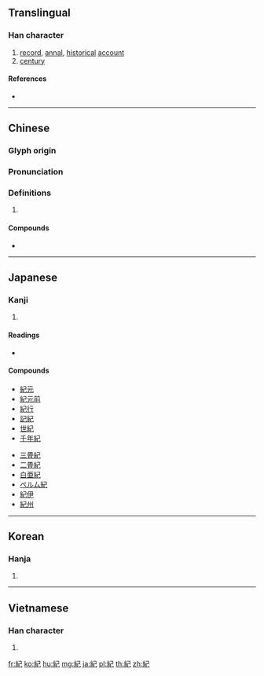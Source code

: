 {{character info/new}}
{{also|纪}}
==Translingual==

===Han character===
{{Han char|rn=120|rad=糸|as=03|sn=9|four=27917|canj=VFSU|ids=⿰糹己}}

# [[record]], [[annal]], [[historical]] [[account]]
# [[century]]

====References====
* {{Han ref|kx=0915.130|dkj=27234|dj=1342.120|hdz=53366.090|uh=7D00|ud=32000|bh=ACF6|bd=44278}}

----

==Chinese==
{{zh-forms|s=纪}}

===Glyph origin===
{{Han etym}}

===Pronunciation===
{{zh-pron
|m=jì
|c=gei2,gei3
|h=pfs=
|md=
|mn=kí/kì
|w=
|mc=y
|oc=y
|cat=n
}}

===Definitions===
{{zh-hanzi}}

# {{rfdef|lang=zh}}

====Compounds====
* {{zh-l|紀念品}}

----

==Japanese==

===Kanji===
{{ja-kanji|grade=4|rs=糸03}}

# {{defn|lang=ja|sort=糸03}}

====Readings====
* {{ja-readings|goon=[[こ]] (ko)|kanon=[[き]] (ki)|kun=[[おさめる]] (osameru), [[のり]] (nori), [[しるす]] (shirusu)}}

====Compounds====
{{top2}}
* [[紀元]]
* [[紀元前]]
* [[紀行]]
* [[記紀]]
* [[世紀]]
* [[千年紀]]
{{mid2}}
* [[三畳紀]]
* [[二畳紀]]
* [[白亜紀]]
* [[ペルム紀]]
* [[紀伊]]
* [[紀州]]
{{bottom}}

----

==Korean==

===Hanja===
{{ko-hanja|hangeul=기|eumhun=|rv=gi|mr=ki|y=ki}}

# {{defn|lang=ko|sort=糸03}}

----

==Vietnamese==

===Han character===
{{vi-hantu|[[kỉ]], [[kỷ]], [[kỹ]], [[kĩ]]|rs=糸03}}

# {{defn|lang=vi|sort=糸03}}

[[fr:紀]]
[[ko:紀]]
[[hu:紀]]
[[mg:紀]]
[[ja:紀]]
[[pl:紀]]
[[th:紀]]
[[zh:紀]]